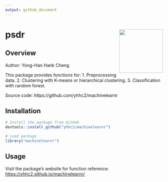```yaml
---
output: github_document
---
```


<!-- README.md is generated from README.Rmd. Please edit that file -->

# psdr <a href='https://yhhc2.github.io/machinelearnr/'><img src='man/figures/logo.png' align="right" height="139" /></a>


## Overview

Author: Yong-Han Hank Cheng

This package provides functions for:
1. Preprocessing data.
2. Clustering with K-means or hierarchical clustering.
3. Classification with random forest.

Source code: https://github.com/yhhc2/machinelearnr

## Installation

```r
# Install the package from GitHub
devtools::install_github("yhhc2/machinelearnr")
```

```r
# Load package
library("machinelearnr")
```

## Usage

Visit the package's website for function reference: <https://yhhc2.github.io/machinelearnr/>
